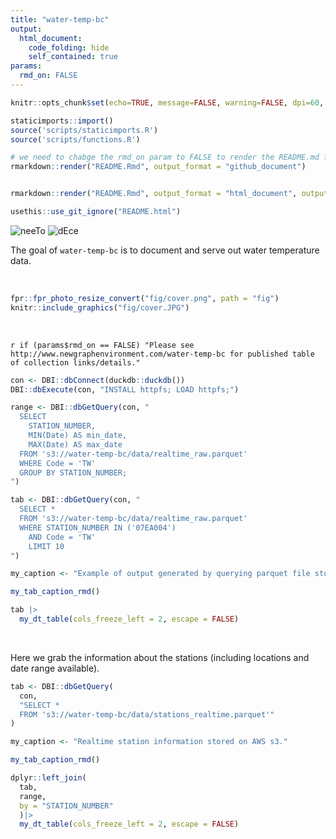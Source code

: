 ```yaml
---
title: "water-temp-bc"
output:
  html_document:
    code_folding: hide
    self_contained: true
params: 
  rmd_on: FALSE
---
```


```r
knitr::opts_chunk$set(echo=TRUE, message=FALSE, warning=FALSE, dpi=60, out.width = "100%")

```


```r

staticimports::import()
source('scripts/staticimports.R')
source('scripts/functions.R')
```



```r
# we need to chabge the rmd_on param to FALSE to render the README.md for the github landing page
rmarkdown::render("README.Rmd", output_format = "github_document")


rmarkdown::render("README.Rmd", output_format = "html_document", output_file = "index.html")

usethis::use_git_ignore("README.html")
```

<!-- README.md is generated from README.Rmd. Please edit that file -->


![neeTo](https://img.shields.io/badge/status-neeTo-green)
![dEce](https://img.shields.io/badge/plays-dEce-red)

The goal of `water-temp-bc` is to document and serve out water temperature data. 

<br>


```r

fpr::fpr_photo_resize_convert("fig/cover.png", path = "fig")
knitr::include_graphics("fig/cover.JPG")
```

<br>

`r if (params$rmd_on == FALSE) "Please see http://www.newgraphenvironment.com/water-temp-bc for published table of collection links/details."`

```r
con <- DBI::dbConnect(duckdb::duckdb())
DBI::dbExecute(con, "INSTALL httpfs; LOAD httpfs;")

range <- DBI::dbGetQuery(con, "
  SELECT 
    STATION_NUMBER,
    MIN(Date) AS min_date,
    MAX(Date) AS max_date
  FROM 's3://water-temp-bc/data/realtime_raw.parquet'
  WHERE Code = 'TW'
  GROUP BY STATION_NUMBER;
")

```

```r
tab <- DBI::dbGetQuery(con, "
  SELECT *
  FROM 's3://water-temp-bc/data/realtime_raw.parquet'
  WHERE STATION_NUMBER IN ('07EA004')
    AND Code = 'TW' 
    LIMIT 10
")
```

```r
my_caption <- "Example of output generated by querying parquet file stored on AWS s3."

my_tab_caption_rmd()
```


```r
tab |> 
  my_dt_table(cols_freeze_left = 2, escape = FALSE)
```

<br>

Here we grab the information about the stations (including locations and date range available).
```r
tab <- DBI::dbGetQuery(
  con, 
  "SELECT *
  FROM 's3://water-temp-bc/data/stations_realtime.parquet'"
)
```

```r
my_caption <- "Realtime station information stored on AWS s3."

my_tab_caption_rmd()
```


```r
dplyr::left_join(
  tab,
  range,
  by = "STATION_NUMBER"
  )|> 
  my_dt_table(cols_freeze_left = 2, escape = FALSE)
```

